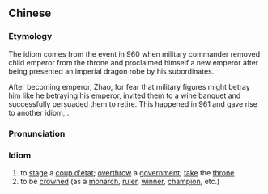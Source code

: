 {{also|黄袍加身}}
==Chinese==
{{zh-forms|s=黄袍加身|lit=to add to oneself a yellow robe; to drape oneself with a yellow robe|type=211}}

===Etymology===

The idiom comes from the event in 960 when military commander {{w|Emperor Taizu of Song|Zhao Kuangyin}} removed child emperor {{w|Guo Zongxun}} from the throne and proclaimed himself a new emperor after being presented an imperial dragon robe by his subordinates.

After becoming emperor, Zhao, for fear that military figures might betray him like he betraying his emperor, invited them to a wine banquet and successfully persuaded them to retire. This happened in 961 and gave rise to another idiom, {{zh-m|杯酒釋兵權}}.

===Pronunciation===
{{zh-pron
|m=huángpáojiāshēn
|c=wong4 pou4 gaa1 san1
|cat=cy
}}

===Idiom===
{{zh-idiom}}

# to [[stage]] a [[coup d'état]]; [[overthrow]] a [[government]]; [[take]] the [[throne]]
# to be [[crown]]ed (as a [[monarch]], [[ruler]], [[winner]], [[champion]], etc.)

{{zh-cat|Politics|Government}}
